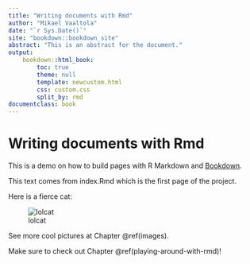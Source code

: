 ```yaml
---
title: "Writing documents with Rmd"
author: "Mikael Vaaltola"
date: "`r Sys.Date()`"
site: "bookdown::bookdown_site"
abstract: "This is an abstract for the document."
output:
    bookdown::html_book:
        toc: true
        theme: null
        template: newcustom.html
        css: custom.css
        split_by: rmd
documentclass: book
---
```

# Writing documents with Rmd

This is a demo on how to build pages with R Markdown and [Bookdown](https://bookdown.org).

This text comes from index.Rmd which is the first page of the project.

Here is a fierce cat:

![lolcat](img/cat.png)

See more cool pictures at Chapter \@ref(images).

Make sure to check out Chapter \@ref(playing-around-with-rmd)!

